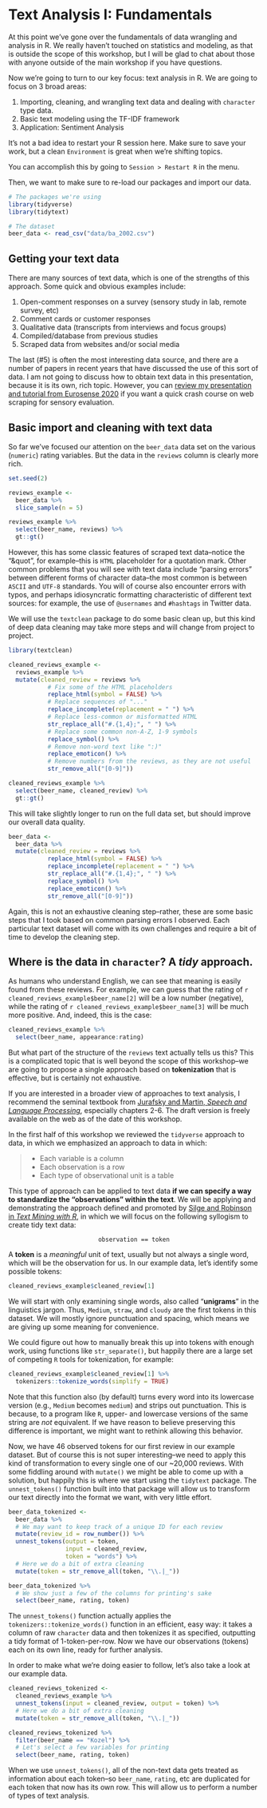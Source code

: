 # Text Analysis I: Fundamentals

At this point we've gone over the fundamentals of data wrangling and analysis in R.  We really haven't touched on statistics and modeling, as that is outside the scope of this workshop, but I will be glad to chat about those with anyone outside of the main workshop if you have questions.

Now we're going to turn to our key focus: text analysis in R.  We are going to focus on 3 broad areas:

1.  Importing, cleaning, and wrangling text data and dealing with `character` type data.
2.  Basic text modeling using the TF-IDF framework
3.  Application: Sentiment Analysis

It's not a bad idea to restart your R session here.  Make sure to save your work, but a clean `Environment` is great when we're shifting topics.

You can accomplish this by going to `Session > Restart R` in the menu.

Then, we want to make sure to re-load our packages and import our data.

```r
# The packages we're using
library(tidyverse)
library(tidytext)

# The dataset
beer_data <- read_csv("data/ba_2002.csv")
```

## Getting your text data

There are many sources of text data, which is one of the strengths of this approach.  Some quick and obvious examples include:

1.  Open-comment responses on a survey (sensory study in lab, remote survey, etc)
2.  Comment cards or customer responses
3.  Qualitative data (transcripts from interviews and focus groups)
4.  Compiled/database from previous studies
5.  Scraped data from websites and/or social media

The last (#5) is often the most interesting data source, and there are a number of papers in recent years that have discussed the use of this sort of data.  I am not going to discuss how to obtain text data in this presentation, because it is its own, rich topic.  However, you can [review my presentation and tutorial from Eurosense 2020](https://github.com/jlahne/text-mining-eurosense-2020) if you want a quick crash course on web scraping for sensory evaluation.

## Basic import and cleaning with text data

So far we've focused our attention on the `beer_data` data set on the various (`numeric`) rating variables.  But the data in the `reviews` column is clearly more rich.

```r

set.seed(2)

reviews_example <- 
  beer_data %>%
  slice_sample(n = 5)

reviews_example %>%
  select(beer_name, reviews) %>%
  gt::gt()
```

<p>

However, this has some classic features of scraped text data--notice the "\&quot", for example--this is `HTML` placeholder for a quotation mark.  Other common problems that you will see with text data include "parsing errors" between different forms of character data--the most common is between `ASCII` and `UTF-8` standards.  You will of course also encounter errors with typos, and perhaps idiosyncratic formatting characteristic of different text sources: for example, the use of `@usernames` and `#hashtags` in Twitter data.

We will use the `textclean` package to do some basic clean up, but this kind of deep data cleaning may take more steps and will change from project to project.

```r
library(textclean)

cleaned_reviews_example <- 
  reviews_example %>%
  mutate(cleaned_review = reviews %>%
           # Fix some of the HTML placeholders
           replace_html(symbol = FALSE) %>%
           # Replace sequences of "..." 
           replace_incomplete(replacement = " ") %>%
           # Replace less-common or misformatted HTML
           str_replace_all("#.{1,4};", " ") %>%
           # Replace some common non-A-Z, 1-9 symbols
           replace_symbol() %>% 
           # Remove non-word text like ":)"
           replace_emoticon() %>%
           # Remove numbers from the reviews, as they are not useful
           str_remove_all("[0-9]"))

cleaned_reviews_example %>%
  select(beer_name, cleaned_review) %>%
  gt::gt()
```

<p>

This will take slightly longer to run on the full data set, but should improve our overall data quality.

```r
beer_data <- 
  beer_data %>%
  mutate(cleaned_review = reviews %>%
           replace_html(symbol = FALSE) %>%
           replace_incomplete(replacement = " ") %>%
           str_replace_all("#.{1,4};", " ") %>%
           replace_symbol() %>%
           replace_emoticon() %>%
           str_remove_all("[0-9]"))
```

Again, this is not an exhaustive cleaning step--rather, these are some basic steps that I took based on common parsing errors I observed.  Each particular text dataset will come with its own challenges and require a bit of time to develop the cleaning step.

## Where is the data in `character`?  A *tidy* approach.

As humans who understand English, we can see that meaning is easily found from these reviews.  For example, we can guess that the rating of `r cleaned_reviews_example$beer_name[2]` will be a low number (negative), while the rating of `r cleaned_reviews_example$beer_name[3]` will be much more positive.  And, indeed, this is the case:

```r
cleaned_reviews_example %>% 
  select(beer_name, appearance:rating)
```

But what part of the structure of the `reviews` text actually tells us this?  This is a complicated topic that is well beyond the scope of this workshop--we are going to propose a single approach based on **tokenization** that is effective, but is certainly not exhaustive.  

If you are interested in a broader view of approaches to text analysis, I recommend the seminal textbook from [Jurafsky and Martin, *Speech and Language Processing*](https://web.stanford.edu/~jurafsky/slp3/), especially chapters 2-6.  The draft version is freely available on the web as of the date of this workshop.  

In the first half of this workshop we reviewed the `tidyverse` approach to data, in which we emphasized an approach to data in which:

> *  Each variable is a column
> *  Each observation is a row
> *  Each type of observational unit is a table

This type of approach can be applied to text data **if we can specify a way to standardize the "observations" within the text**.  We will be applying and demonstrating the approach defined and promoted by [Silge and Robinson in *Text Mining with R*](https://www.tidytextmining.com/index.html), in which we will focus on the following syllogism to create tidy text data:

<center>
`observation == token`
</center>

A **token** is a *meaningful* unit of text, usually but not always a single word, which will be the observation for us.  In our example data, let's identify some possible tokens:

```r
cleaned_reviews_example$cleaned_review[1]
```

We will start with only examining single words, also called "**unigrams**" in the linguistics jargon.  Thus, `Medium`, `straw`, and `cloudy` are the first tokens in this dataset.  We will mostly ignore punctuation and spacing, which means we are giving up some meaning for convenience.

We could figure out how to manually break this up into tokens with enough work, using functions like `str_separate()`, but happily there are a large set of competing `R` tools for tokenization, for example:

```r
cleaned_reviews_example$cleaned_review[1] %>%
  tokenizers::tokenize_words(simplify = TRUE)
```

Note that this function also (by default) turns every word into its lowercase version (e.g., `Medium` becomes `medium`) and strips out punctuation.  This is because, to a program like `R`, upper- and lowercase versions of the same string are *not* equivalent.  If we have reason to believe preserving this difference is important, we might want to rethink allowing this behavior.

Now, we have 46 observed tokens for our first review in our example dataset.  But of course this is not super interesting--we need to apply this kind of transformation to every single one of our ~20,000 reviews.  With some fiddling around with `mutate()` we might be able to come up with a solution, but happily this is where we start using the `tidytext` package.  The `unnest_tokens()` function built into that package will allow us to transform our text directly into the format we want, with very little effort.

```r
beer_data_tokenized <-
  beer_data %>%
  # We may want to keep track of a unique ID for each review
  mutate(review_id = row_number()) %>%
  unnest_tokens(output = token,
                input = cleaned_review,
                token = "words") %>%
  # Here we do a bit of extra cleaning
  mutate(token = str_remove_all(token, "\\.|_"))

beer_data_tokenized %>%
  # We show just a few of the columns for printing's sake
  select(beer_name, rating, token)
```

The `unnest_tokens()` function actually applies the `tokenizers::tokenize_words()` function in an efficient, easy way: it takes a column of raw `character` data and then tokenizes it as specified, outputting a tidy format of 1-token-per-row.  Now we have our observations (tokens) each on its own line, ready for further analysis.

In order to make what we're doing easier to follow, let's also take a look at our example data.

```r
cleaned_reviews_tokenized <- 
  cleaned_reviews_example %>%
  unnest_tokens(input = cleaned_review, output = token) %>%
  # Here we do a bit of extra cleaning
  mutate(token = str_remove_all(token, "\\.|_"))

cleaned_reviews_tokenized %>%
  filter(beer_name == "Kozel") %>%
  # Let's select a few variables for printing
  select(beer_name, rating, token)
```

When we use `unnest_tokens()`, all of the non-text data gets treated as information about each token--so `beer_name`, `rating`, etc are duplicated for each token that now has its own row.  This will allow us to perform a number of types of text analysis.

